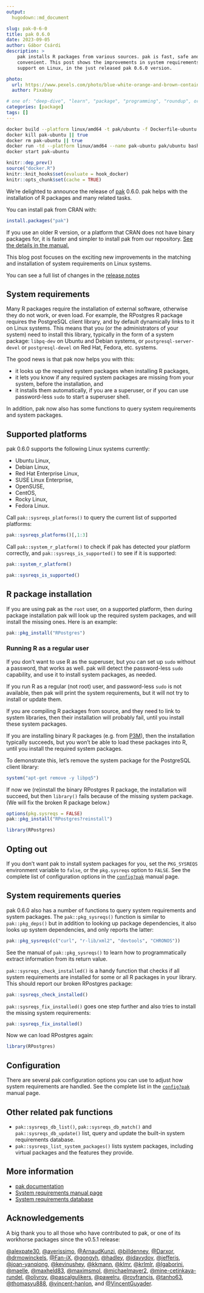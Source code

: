 ```yaml
---
output:
  hugodown::md_document

slug: pak-0-6-0
title: pak 0.6.0
date: 2023-09-05
author: Gábor Csárdi
description: >
    pak installs R packages from various sources. pak is fast, safe and
    convenient. This post shows the improvements in system requirements
    support on Linux, in the just released pak 0.6.0 version.

photo:
  url: https://www.pexels.com/photo/blue-white-orange-and-brown-container-van-163726/
  author: Pixabay

# one of: "deep-dive", "learn", "package", "programming", "roundup", or "other"
categories: [package]
tags: []
---
```


```{=html}
<!--
TODO:
* [x] Look over / edit the post's title in the yaml
* [x] Edit (or delete) the description; note this appears in the Twitter card
* [x] Pick category and tags (see existing with `hugodown::tidy_show_meta()`)
* [x] Find photo & update yaml metadata
* [x] Create `thumbnail-sq.jpg`; height and width should be equal
* [x] Create `thumbnail-wd.jpg`; width should be >5x height
* [x] `hugodown::use_tidy_thumbnails()`
* [x] Add intro sentence, e.g. the standard tagline for the package
* [x] `usethis::use_tidy_thanks()`
-->
```

```sh
docker build --platform linux/amd64 -t pak/ubuntu -f Dockerfile-ubuntu .
docker kill pak-ubuntu || true
docker rm pak-ubuntu || true
docker run -td --platform linux/amd64 --name pak-ubuntu pak/ubuntu bash
docker start pak-ubuntu
```

```r
knitr::dep_prev()
source("docker.R")
knitr::knit_hooks$set(evaluate = hook_docker)
knitr::opts_chunk$set(cache = TRUE)
```

We're delighted to announce the release of [pak](https://pak.r-lib.org)
0.6.0.
pak helps with the installation of R packages and many related tasks.

You can install pak from CRAN with:

```r
install.packages("pak")
```

If you use an older R version, or a platform that CRAN does not have
binary packages for, it is faster and simpler to install pak from our
repository.
[See the details in the manual.](https://pak.r-lib.org/reference/install.html)

This blog post focuses on the exciting new improvements in the matching
and installation of system requirements on Linux systems.

You can see a full list of changes in the
[release notes](https://github.com/r-lib/pak/releases/tag/v0.6.0)

## System requirements

Many R packages require the installation of external software, otherwise
they do not work, or even load.
For example, the RPostgres R package requires the PostgreSQL client library,
and by default dynamically links to it on Linux systems.
This means that you (or the administrators of your system) need to install
this library, typically in the form of a system package: `libpq-dev` on
Ubuntu and Debian systems, or `postgresql-server-devel` or `postgresql-devel`
on Red Hat, Fedora, etc. systems.

The good news is that pak now helps you with this:

- it looks up the required system packages when installing R packages,
- it lets you know if any required system packages are missing from your
  system, before the installation, and
- it installs them automatically, if you are a superuser, or if you can use
  password-less `sudo` to start a superuser shell.

In addition, pak now also has some functions to query system requirements
and system packages.

## Supported platforms

pak 0.6.0 supports the following Linux systems currently:

- Ubuntu Linux,
- Debian Linux,
- Red Hat Enterprise Linux,
- SUSE Linux Enterprise,
- OpenSUSE,
- CentOS,
- Rocky Linux,
- Fedora Linux.

Call `pak::sysreqs_platforms()` to query the current list of supported
platforms:

```r
pak::sysreqs_platforms()[,1:3]
```

Call `pak::system_r_platform()` to check if pak has detected your platform
correctly, and `pak::sysreqs_is_supported()` to see if it is supported:

```r
pak::system_r_platform()
```

```r
pak::sysreqs_is_supported()
```

## R package installation

If you are using pak as the `root` user, on a supported platform, then
during package installation pak will look up the required system packages,
and will install the missing ones. Here is an example:

```r
pak::pkg_install("RPostgres")
```

### Running R as a regular user

If you don't want to use R as the superuser, but you can set up `sudo`
without a password, that works as well.
pak will detect the password-less `sudo` capability, and use it to install
system packages, as needed.

If you run R as a regular (not root) user, and password-less `sudo` is
not available, then pak will print the system requirements, but it will
not try to install or update them.

If you are compiling R packages from source, and they need to link to system
libraries, then their installation will probably fail, until you install
these system packages.

If you are installing binary R packages (e.g. from
[P3M](https://packagemanager.posit.co/client/#/)), then the installation
typically succeeds, but you won't be able to load these packages into R,
until you install the required system packages.

To demonstrate this, let's remove the system package for the PostgreSQL
client library:

```r
system("apt-get remove -y libpq5")
```

If now we (re)install the binary RPostgres R package, the installation
will succeed, but then `library()` fails because of the missing system
package. (We will fix the broken R package below.)

```r
options(pkg.sysreqs = FALSE)
pak::pkg_install("RPostgres?reinstall")
```

```r
library(RPostgres)
```

## Opting out

If you don't want pak to install system packages for you, set the
`PKG_SYSREQS` environment variable to `false`, or the `pkg.sysreqs` option
to `FALSE`.
See the complete list of configuration options in the
[`config?pak`](https://pak.r-lib.org/reference/pak-config.html) manual page.


## System requirements queries

pak 0.6.0 also has a number of functions to query system requirements and
system packages.
The `pak::pkg_sysreqs()` function is similar to `pak::pkg_deps()` but in addition to
looking up package dependencies, it also looks up system dependencies, and
only reports the latter:

```r
pak::pkg_sysreqs(c("curl", "r-lib/xml2", "devtools", "CHRONOS"))
```

See the manual of `pak::pkg_sysreqs()` to learn how to programmatically extract
information from its return value.

`pak::sysreqs_check_installed()` is a handy function that checks if all
system requirements are installed for some or all R packages in your
library.
This should report our broken RPostgres package:

```r
pak::sysreqs_check_installed()
```

`pak::sysreqs_fix_installed()` goes one step further and also tries to install
the missing system requirements:

```r
pak::sysreqs_fix_installed()
```

Now we can load RPostgres again:

```r
library(RPostgres)
```

## Configuration

There are several pak configuration options you can use to adjust how
system requirements are handled.
See the complete list in the
[`config?pak`](https://pak.r-lib.org/reference/pak-config.html) manual page.

## Other related pak functions

- `pak::sysreqs_db_list()`, `pak::sysreqs_db_match()` and `pak::sysreqs_db_update()`
  list, query and update the built-in system requirements database.
- `pak::sysreqs_list_system_packages()` lists system packages, including virtual
  packages and the features they provide.

## More information

- [pak documentation](https://pak.r-lib.org/)
- [System requirements manual page](https://pak.r-lib.org/reference/sysreqs.html)
- [System requirements database](https://github.com/rstudio/r-system-requirements)

## Acknowledgements

A big thank you to all those who have contributed to pak, or one of its
workhorse packages since the v0.5.1 release:

[&#x0040;alexpate30](https://github.com/alexpate30),
[&#x0040;averissimo](https://github.com/averissimo),
[&#x0040;ArnaudKunzi](https://github.com/ArnaudKunzi),
[&#x0040;billdenney](https://github.com/billdenney),
[&#x0040;Darxor](https://github.com/Darxor),
[&#x0040;drmowinckels](https://github.com/drmowinckels),
[&#x0040;Fan-iX](https://github.com/Fan-iX),
[&#x0040;gongyh](https://github.com/gongyh),
[&#x0040;hadley](https://github.com/hadley),
[&#x0040;idavydov](https://github.com/idavydov),
[&#x0040;jefferis](https://github.com/jefferis),
[&#x0040;joan-yanqiong](https://github.com/joan-yanqiong),
[&#x0040;kevinushey](https://github.com/kevinushey),
[&#x0040;kkmann](https://github.com/kkmann),
[&#x0040;klmr](https://github.com/klmr),
[&#x0040;krlmlr](https://github.com/krlmlr),
[&#x0040;lgaborini](https://github.com/lgaborini),
[&#x0040;maelle](https://github.com/maelle),
[&#x0040;maxheld83](https://github.com/maxheld83),
[&#x0040;maximsmol](https://github.com/maximsmol),
[&#x0040;michaelmayer2](https://github.com/michaelmayer2),
[&#x0040;mine-cetinkaya-rundel](https://github.com/mine-cetinkaya-rundel),
[&#x0040;olivroy](https://github.com/olivroy),
[&#x0040;pascalgulikers](https://github.com/pascalgulikers),
[&#x0040;pawelru](https://github.com/pawelru),
[&#x0040;royfrancis](https://github.com/royfrancis),
[&#x0040;tanho63](https://github.com/tanho63),
[&#x0040;thomasyu888](https://github.com/thomasyu888),
[&#x0040;vincent-hanlon](https://github.com/vincent-hanlon), and
[&#x0040;VincentGuyader](https://github.com/VincentGuyader).
